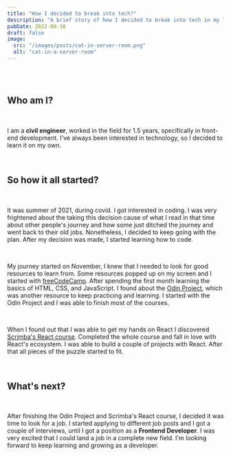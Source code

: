 ```yaml
---
title: "How I decided to break into tech?"
description: "A brief story of how I decided to break into tech in my late 20s."
pubDate: 2022-08-16
draft: false
image:
  src: "/images/posts/cat-in-server-room.png"
  alt: "cat-in-a-server-room"
---
```


<br />

<br />

## Who am I?

<br />

I am a **civil engineer**, worked in the field for 1.5 years, specifically in front-end development. I've always been interested in technology, so I decided to learn it on my own.

<br />

## So how it all started?

<br />

It was summer of 2021, during covid. I got interested in coding. I was very frightened about the taking this decision cause of what I read in that time about other people's journey and how some just ditched the journey and went back to their old jobs. Nonetheless, I decided to keep going with the plan. After my decision was made, I started learning how to code.

<br />

My journey started on November, I knew that I needed to look for good resources to learn from. Some resources popped up on my screen and I started with [freeCodeCamp](https://www.freecodecamp.org/). After spending the first month learning the basics of HTML, CSS, and JavaScript. I found about the [Odin Project](https://www.theodinproject.com/), which was another resource to keep practicing and learning. I started with the Odin Project and I was able to finish most of the courses.

<br />

When I found out that I was able to get my hands on React I discovered [Scrimba's React course](https://scrimba.com/learn/learnreact). Completed the whole course and fall in love with React's ecosystem. I was able to build a couple of projects with React. After that all pieces of the puzzle started to fit.

<br />

## What's next?

<br />

After finishing the Odin Project and Scrimba's React course, I decided it was time to look for a job. I started applying to different job posts and I got a couple of interviews, until I got a position as a **Frontend Developer**. I was very excited that I could land a job in a complete new field. I'm looking forward to keep learning and growing as a developer.
